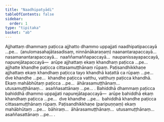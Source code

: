 ```yaml
---
title: "Naadhipatyādi"
tableOfContents: false
sidebar:
  order: 1
type: "tipitaka"
basket: "ab"
---
```



<DynamicBreadcrumb />

<Division number="9">

<Paragraph number="2775">
Ajjhattaṃ dhammaṃ paṭicca ajjhatto dhammo uppajjati naadhipatipaccayā …pe…  (anulomasahajātasadisaṃ, ninnānākaraṇaṃ) naanantarapaccayā…  nasamanantarapaccayā…  naaññamaññapaccayā…  naupanissayapaccayā, napurejātapaccayā—  arūpe ajjhattaṃ ekaṃ khandhaṃ paṭicca …pe…  ajjhatte khandhe paṭicca cittasamuṭṭhānaṃ rūpaṃ. Paṭisandhikkhaṇe ajjhattaṃ ekaṃ khandhaṃ paṭicca tayo khandhā kaṭattā ca rūpaṃ …pe…  dve khandhe …pe…  khandhe paṭicca vatthu, vatthuṃ paṭicca khandhā. Ekaṃ mahābhūtaṃ paṭicca …pe…  āhārasamuṭṭhānaṃ…  utusamuṭṭhānaṃ…  asaññasattānaṃ …pe… .
</Paragraph>

</Division>
<Division number="10">

<Paragraph number="2776">
Bahiddhā dhammaṃ paṭicca bahiddhā dhammo uppajjati napurejātapaccayā—  arūpe bahiddhā ekaṃ khandhaṃ paṭicca …pe…  dve khandhe …pe…  bahiddhā khandhe paṭicca cittasamuṭṭhānaṃ rūpaṃ. Paṭisandhikkhaṇe (paripuṇṇaṃ) ekaṃ mahābhūtaṃ …pe…  bāhiraṃ…  āhārasamuṭṭhānaṃ…  utusamuṭṭhānaṃ…  asaññasattānaṃ …pe… .
</Paragraph>
</Division>